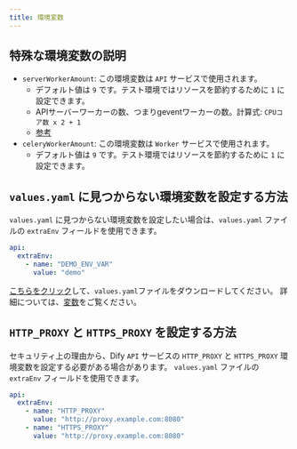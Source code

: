 ```yaml
---
title: 環境変数
---
```


## 特殊な環境変数の説明
- `serverWorkerAmount`: この環境変数は `API` サービスで使用されます。
  - デフォルト値は `9` です。テスト環境ではリソースを節約するために `1` に設定できます。
  - APIサーバーワーカーの数、つまりgeventワーカーの数。計算式: `CPUコア数 x 2 + 1`
  - [参考](https://docs.gunicorn.org/en/stable/design.html#how-many-workers)
- `celeryWorkerAmount`: この環境変数は `Worker` サービスで使用されます。
  - デフォルト値は `9` です。テスト環境ではリソースを節約するために `1` に設定できます。

## `values.yaml` に見つからない環境変数を設定する方法

`values.yaml` に見つからない環境変数を設定したい場合は、`values.yaml` ファイルの `extraEnv` フィールドを使用できます。

````yaml
api:
  extraEnv:
    - name: "DEMO_ENV_VAR"
      value: "demo"
````

<a href="/assets/values.yaml" download="values.yaml">こちらをクリック</a>して、`values.yaml`ファイルをダウンロードしてください。
詳細については、[変数](/ja-jp/user-guide/build-app/flow-app/variables)をご覧ください。

## `HTTP_PROXY` と `HTTPS_PROXY` を設定する方法
セキュリティ上の理由から、Dify `API` サービスの `HTTP_PROXY` と `HTTPS_PROXY` 環境変数を設定する必要がある場合があります。
`values.yaml` ファイルの `extraEnv` フィールドを使用できます。

````yaml
api:
  extraEnv:
    - name: "HTTP_PROXY"
      value: "http://proxy.example.com:8080"
    - name: "HTTPS_PROXY"
      value: "http://proxy.example.com:8080"
````
